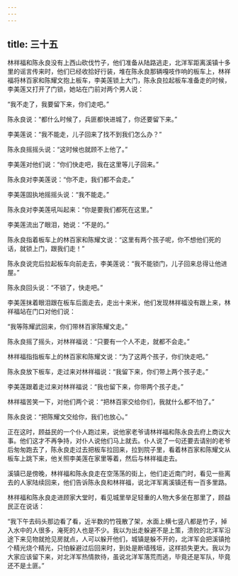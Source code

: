```yaml
---
---
---
```

title: 三十五
---



林祥福和陈永良没有上西山砍伐竹子，他们准备从陆路逃走，北洋军距离溪镇十多里的谣言传来时，他们已经收拾好行装，堆在陈永良那辆嘎吱作响的板车上，林祥福将林百家和陈耀文抱上板车，李美莲锁上大门，陈永良拉起板车准备走的时候，李美莲又打开了门锁，她站在门前对两个男人说：

“我不走了，我要留下来，你们走吧。”

陈永良说：“都什么时候了，兵匪都快进城了，你还要留下来。”

李美莲说：“我不能走，儿子回来了找不到我们怎么办？”

陈永良摇摇头说：“这时候也就顾不上他了。”

李美莲对他们说：“你们快走吧，我在这里等儿子回来。”

陈永良对李美莲说：“你不走，我们都不会走。”

李美莲固执地摇摇头说：“我不能走。”

陈永良对李美莲吼叫起来：“你是要我们都死在这里。”

李美莲流出了眼泪，她说：“不是的。”

陈永良指着板车上的林百家和陈耀文说：“这里有两个孩子呢，你不想他们死的话，就锁上门，跟我们走！”

陈永良说完后拉起板车向前走去，李美莲说：“我不能锁门，儿子回来总得让他进屋。”

陈永良回头说：“不锁了，快走吧。”

李美莲抹着眼泪跟在板车后面走去，走出十来米，他们发现林祥福没有跟上来，林祥福站在门口对他们说：

“我等陈耀武回来，你们带林百家陈耀文走。”

陈永良摇了摇头，对林祥福说：“只要有一个人不走，就都不会走。”

林祥福指指板车上的林百家和陈耀文说：“为了这两个孩子，你们快走吧。”

陈永良放下板车，走过来对林祥福说：“我留下来，你们带上两个孩子走。”

李美莲跟着走过来对林祥福说：“我也留下来，你带两个孩子走。”

林祥福苦笑一下，对他们两个说：“把林百家交给你们，我就什么都不怕了。”

陈永良说：“把陈耀文交给你，我们也放心。”

正在这时，顾益民的一个仆人跑过来，说他家老爷请林祥福和陈永良去府上商议大事。他们这才不再争持，对仆人说他们马上就去。仆人说了一句还要去请别的老爷后匆匆跑去了，陈永良走过去把板车拉回来，拉到院子里，看着林百家和陈耀文从板车上跳下来，他关照李美莲在家里等着，然后与林祥福走去。

溪镇已是傍晚，林祥福和陈永良走在空荡荡的街上，他们走近南门时，看见一些离去的人家陆续回来，他们告诉陈永良和林祥福，说北洋军离溪镇还有一百多里路。

林祥福和陈永良走进顾家大堂时，看见城里举足轻重的人物大多坐在那里了，顾益民正在说话：

“我下午去码头那边看了看，近半数的竹筏散了架，水面上横七竖八都是竹子，掉入水中的人很多，淹死的人也是不少。我以为出走躲避不是上策，溃败的北洋军沿途下来见物就抢见房就点，人可以躲开他们，城镇是躲不开的，北洋军会把溪镇抢个精光烧个精光，只怕躲避过后回来时，到处是断墙残垣，这样损失更大。我以为大家应该留下来，对北洋军热情款待，虽说北洋军落荒而逃，毕竟还是军队，毕竟还不是土匪。”